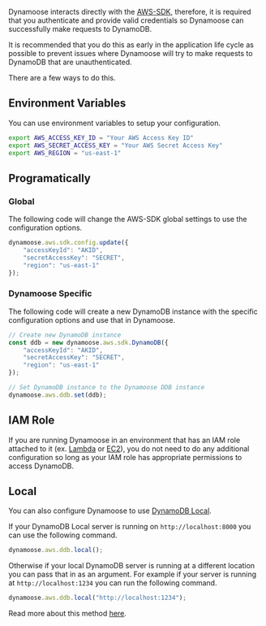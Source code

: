 Dynamoose interacts directly with the [AWS-SDK](https://www.npmjs.com/package/aws-sdk), therefore, it is required that you authenticate and provide valid credentials so Dynamoose can successfully make requests to DynamoDB.

It is recommended that you do this as early in the application life cycle as possible to prevent issues where Dynamoose will try to make requests to DynamoDB that are unauthenticated.

There are a few ways to do this.

## Environment Variables

You can use environment variables to setup your configuration.

```bash
export AWS_ACCESS_KEY_ID = "Your AWS Access Key ID"
export AWS_SECRET_ACCESS_KEY = "Your AWS Secret Access Key"
export AWS_REGION = "us-east-1"
```

## Programatically

### Global

The following code will change the AWS-SDK global settings to use the configuration options.

```js
dynamoose.aws.sdk.config.update({
	"accessKeyId": "AKID",
	"secretAccessKey": "SECRET",
	"region": "us-east-1"
});
```

### Dynamoose Specific

The following code will create a new DynamoDB instance with the specific configuration options and use that in Dynamoose.

```js
// Create new DynamoDB instance
const ddb = new dynamoose.aws.sdk.DynamoDB({
	"accessKeyId": "AKID",
	"secretAccessKey": "SECRET",
	"region": "us-east-1"
});

// Set DynamoDB instance to the Dynamoose DDB instance
dynamoose.aws.ddb.set(ddb);
```

## IAM Role

If you are running Dynamoose in an environment that has an IAM role attached to it (ex. [Lambda](https://aws.amazon.com/lambda/) or [EC2](https://aws.amazon.com/ec2/)), you do not need to do any additional configuration so long as your IAM role has appropriate permissions to access DynamoDB.

## Local

You can also configure Dynamoose to use [DynamoDB Local](https://docs.aws.amazon.com/amazondynamodb/latest/developerguide/DynamoDBLocal.html).

If your DynamoDB Local server is running on `http://localhost:8000` you can use the following command.

```js
dynamoose.aws.ddb.local();
```

Otherwise if your local DynamoDB server is running at a different location you can pass that in as an argument. For example if your server is running at `http://localhost:1234` you can run the following command.

```js
dynamoose.aws.ddb.local("http://localhost:1234");
```

Read more about this method [here](/api/Dynamoose#dynamooseawsddblocalendpoint).
